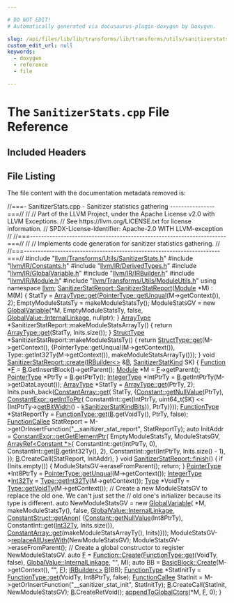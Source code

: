 ```yaml
---

# DO NOT EDIT!
# Automatically generated via docusaurus-plugin-doxygen by Doxygen.

slug: /api/files/lib/lib/transforms/lib/transforms/utils/sanitizerstats-cpp
custom_edit_url: null
keywords:
  - doxygen
  - reference
  - file

---
```





# The `SanitizerStats.cpp` File Reference

<DoxygenPage pluginConfig={pluginConfig}>



## Included Headers

<IncludesList>
<IncludesListItem
  filePath="llvm/Transforms/Utils/SanitizerStats.h"
  permalink="/docs/api/files/include/include/llvm/include/llvm/transforms/include/llvm/transforms/utils/sanitizerstats-h"
  isLocal="true" />
<IncludesListItem
  filePath="llvm/IR/Constants.h"
  permalink="/docs/api/files/include/include/llvm/include/llvm/ir/constants-h"
  isLocal="true" />
<IncludesListItem
  filePath="llvm/IR/DerivedTypes.h"
  permalink="/docs/api/files/include/include/llvm/include/llvm/ir/derivedtypes-h"
  isLocal="true" />
<IncludesListItem
  filePath="llvm/IR/GlobalVariable.h"
  permalink="/docs/api/files/include/include/llvm/include/llvm/ir/globalvariable-h"
  isLocal="true" />
<IncludesListItem
  filePath="llvm/IR/IRBuilder.h"
  permalink="/docs/api/files/include/include/llvm/include/llvm/ir/irbuilder-h"
  isLocal="true" />
<IncludesListItem
  filePath="llvm/IR/Module.h"
  permalink="/docs/api/files/include/include/llvm/include/llvm/ir/module-h"
  isLocal="true" />
<IncludesListItem
  filePath="llvm/Transforms/Utils/ModuleUtils.h"
  permalink="/docs/api/files/include/include/llvm/include/llvm/transforms/include/llvm/transforms/utils/moduleutils-h"
  isLocal="true" />
</IncludesList>


## File Listing

The file content with the documentation metadata removed is:

<ProgramListing>

<Link id="l00001" /><CodeLine lineNumber="1"><Highlight kind="comment">//===- SanitizerStats.cpp - Sanitizer statistics gathering ----------------===//</Highlight><Highlight kind="normal"></Highlight></CodeLine>
<Link id="l00002" /><CodeLine lineNumber="2"><Highlight kind="normal"></Highlight><Highlight kind="comment">//</Highlight><Highlight kind="normal"></Highlight></CodeLine>
<Link id="l00003" /><CodeLine lineNumber="3"><Highlight kind="normal"></Highlight><Highlight kind="comment">// Part of the LLVM Project, under the Apache License v2.0 with LLVM Exceptions.</Highlight><Highlight kind="normal"></Highlight></CodeLine>
<Link id="l00004" /><CodeLine lineNumber="4"><Highlight kind="normal"></Highlight><Highlight kind="comment">// See https://llvm.org/LICENSE.txt for license information.</Highlight><Highlight kind="normal"></Highlight></CodeLine>
<Link id="l00005" /><CodeLine lineNumber="5"><Highlight kind="normal"></Highlight><Highlight kind="comment">// SPDX-License-Identifier: Apache-2.0 WITH LLVM-exception</Highlight><Highlight kind="normal"></Highlight></CodeLine>
<Link id="l00006" /><CodeLine lineNumber="6"><Highlight kind="normal"></Highlight><Highlight kind="comment">//</Highlight><Highlight kind="normal"></Highlight></CodeLine>
<Link id="l00007" /><CodeLine lineNumber="7"><Highlight kind="normal"></Highlight><Highlight kind="comment">//===----------------------------------------------------------------------===//</Highlight><Highlight kind="normal"></Highlight></CodeLine>
<Link id="l00008" /><CodeLine lineNumber="8"><Highlight kind="normal"></Highlight><Highlight kind="comment">//</Highlight><Highlight kind="normal"></Highlight></CodeLine>
<Link id="l00009" /><CodeLine lineNumber="9"><Highlight kind="normal"></Highlight><Highlight kind="comment">// Implements code generation for sanitizer statistics gathering.</Highlight><Highlight kind="normal"></Highlight></CodeLine>
<Link id="l00010" /><CodeLine lineNumber="10"><Highlight kind="normal"></Highlight><Highlight kind="comment">//</Highlight><Highlight kind="normal"></Highlight></CodeLine>
<Link id="l00011" /><CodeLine lineNumber="11"><Highlight kind="normal"></Highlight><Highlight kind="comment">//===----------------------------------------------------------------------===//</Highlight><Highlight kind="normal"></Highlight></CodeLine>
<Link id="l00012" /><CodeLine lineNumber="12"><Highlight kind="normal"></Highlight></CodeLine>
<Link id="l00013" /><CodeLine lineNumber="13"><Highlight kind="normal"></Highlight><Highlight kind="preprocessor">#include &quot;<a href="/docs/api/files/include/include/llvm/include/llvm/transforms/include/llvm/transforms/utils/sanitizerstats-h">llvm/Transforms/Utils/SanitizerStats.h</a>&quot;</Highlight><Highlight kind="normal"></Highlight></CodeLine>
<Link id="l00014" /><CodeLine lineNumber="14"><Highlight kind="normal"></Highlight><Highlight kind="preprocessor">#include &quot;<a href="/docs/api/files/include/include/llvm/include/llvm/ir/constants-h">llvm/IR/Constants.h</a>&quot;</Highlight><Highlight kind="normal"></Highlight></CodeLine>
<Link id="l00015" /><CodeLine lineNumber="15"><Highlight kind="normal"></Highlight><Highlight kind="preprocessor">#include &quot;<a href="/docs/api/files/include/include/llvm/include/llvm/ir/derivedtypes-h">llvm/IR/DerivedTypes.h</a>&quot;</Highlight><Highlight kind="normal"></Highlight></CodeLine>
<Link id="l00016" /><CodeLine lineNumber="16"><Highlight kind="normal"></Highlight><Highlight kind="preprocessor">#include &quot;<a href="/docs/api/files/include/include/llvm/include/llvm/ir/globalvariable-h">llvm/IR/GlobalVariable.h</a>&quot;</Highlight><Highlight kind="normal"></Highlight></CodeLine>
<Link id="l00017" /><CodeLine lineNumber="17"><Highlight kind="normal"></Highlight><Highlight kind="preprocessor">#include &quot;<a href="/docs/api/files/include/include/llvm/include/llvm/ir/irbuilder-h">llvm/IR/IRBuilder.h</a>&quot;</Highlight><Highlight kind="normal"></Highlight></CodeLine>
<Link id="l00018" /><CodeLine lineNumber="18"><Highlight kind="normal"></Highlight><Highlight kind="preprocessor">#include &quot;<a href="/docs/api/files/include/include/llvm/include/llvm/ir/module-h">llvm/IR/Module.h</a>&quot;</Highlight><Highlight kind="normal"></Highlight></CodeLine>
<Link id="l00019" /><CodeLine lineNumber="19"><Highlight kind="normal"></Highlight><Highlight kind="preprocessor">#include &quot;<a href="/docs/api/files/include/include/llvm/include/llvm/transforms/include/llvm/transforms/utils/moduleutils-h">llvm/Transforms/Utils/ModuleUtils.h</a>&quot;</Highlight><Highlight kind="normal"></Highlight></CodeLine>
<Link id="l00020" /><CodeLine lineNumber="20"><Highlight kind="normal"></Highlight></CodeLine>
<Link id="l00021" /><CodeLine lineNumber="21"><Highlight kind="normal"></Highlight><Highlight kind="keyword">using namespace </Highlight><Highlight kind="normal"><a href="/docs/api/namespaces/llvm">llvm</a>;</Highlight></CodeLine>
<Link id="l00022" /><CodeLine lineNumber="22"><Highlight kind="normal"></Highlight></CodeLine>
<Link id="l00023" /><CodeLine lineNumber="23" lineLink="/docs/api/structs/llvm/sanitizerstatreport/#a820e89d4531bed12df6050d26f6622b9"><Highlight kind="normal"><a href="/docs/api/structs/llvm/sanitizerstatreport/#a820e89d4531bed12df6050d26f6622b9">SanitizerStatReport::SanitizerStatReport</a>(<a href="/docs/api/classes/llvm/module">Module</a> &#42;M) : M(M) &#123;</Highlight></CodeLine>
<Link id="l00024" /><CodeLine lineNumber="24"><Highlight kind="normal">  StatTy = <a href="/docs/api/classes/llvm/arraytype/#a309fed0882f9d27038ff2df2afed7a00">ArrayType::get</a>(<a href="/docs/api/classes/llvm/pointertype/#af8a1dbdbfd89aa4899b3c0d39495d0dd">PointerType::getUnqual</a>(M-&gt;getContext()), 2);</Highlight></CodeLine>
<Link id="l00025" /><CodeLine lineNumber="25"><Highlight kind="normal">  EmptyModuleStatsTy = makeModuleStatsTy();</Highlight></CodeLine>
<Link id="l00026" /><CodeLine lineNumber="26"><Highlight kind="normal"></Highlight></CodeLine>
<Link id="l00027" /><CodeLine lineNumber="27"><Highlight kind="normal">  ModuleStatsGV = </Highlight><Highlight kind="keyword">new</Highlight><Highlight kind="normal"> <a href="/docs/api/classes/llvm/globalvariable">GlobalVariable</a>(&#42;M, EmptyModuleStatsTy, </Highlight><Highlight kind="keyword">false</Highlight><Highlight kind="normal">,</Highlight></CodeLine>
<Link id="l00028" /><CodeLine lineNumber="28"><Highlight kind="normal">                                     <a href="/docs/api/classes/llvm/globalvalue/#aedfa75f0c85c4aa85b257f066fbea57ca1511edd03e02d1f3dd277a3c6abf6ad5">GlobalValue::InternalLinkage</a>, </Highlight><Highlight kind="keyword">nullptr</Highlight><Highlight kind="normal">);</Highlight></CodeLine>
<Link id="l00029" /><CodeLine lineNumber="29"><Highlight kind="normal">&#125;</Highlight></CodeLine>
<Link id="l00030" /><CodeLine lineNumber="30"><Highlight kind="normal"></Highlight></CodeLine>
<Link id="l00031" /><CodeLine lineNumber="31"><Highlight kind="normal"><a href="/docs/api/classes/llvm/arraytype">ArrayType</a> &#42;SanitizerStatReport::makeModuleStatsArrayTy() &#123;</Highlight></CodeLine>
<Link id="l00032" /><CodeLine lineNumber="32"><Highlight kind="normal">  </Highlight><Highlight kind="keywordflow">return</Highlight><Highlight kind="normal"> <a href="/docs/api/classes/llvm/arraytype/#a309fed0882f9d27038ff2df2afed7a00">ArrayType::get</a>(StatTy, Inits.size());</Highlight></CodeLine>
<Link id="l00033" /><CodeLine lineNumber="33"><Highlight kind="normal">&#125;</Highlight></CodeLine>
<Link id="l00034" /><CodeLine lineNumber="34"><Highlight kind="normal"></Highlight></CodeLine>
<Link id="l00035" /><CodeLine lineNumber="35"><Highlight kind="normal"><a href="/docs/api/classes/llvm/structtype">StructType</a> &#42;SanitizerStatReport::makeModuleStatsTy() &#123;</Highlight></CodeLine>
<Link id="l00036" /><CodeLine lineNumber="36"><Highlight kind="normal">  </Highlight><Highlight kind="keywordflow">return</Highlight><Highlight kind="normal"> <a href="/docs/api/classes/llvm/structtype/#a18fc4545474c6ebb6f7c547f64f4fb31">StructType::get</a>(M-&gt;getContext(),</Highlight></CodeLine>
<Link id="l00037" /><CodeLine lineNumber="37"><Highlight kind="normal">                         &#123;PointerType::getUnqual(M-&gt;getContext()),</Highlight></CodeLine>
<Link id="l00038" /><CodeLine lineNumber="38"><Highlight kind="normal">                          Type::getInt32Ty(M-&gt;getContext()),</Highlight></CodeLine>
<Link id="l00039" /><CodeLine lineNumber="39"><Highlight kind="normal">                          makeModuleStatsArrayTy()&#125;);</Highlight></CodeLine>
<Link id="l00040" /><CodeLine lineNumber="40"><Highlight kind="normal">&#125;</Highlight></CodeLine>
<Link id="l00041" /><CodeLine lineNumber="41"><Highlight kind="normal"></Highlight></CodeLine>
<Link id="l00042" /><CodeLine lineNumber="42" lineLink="/docs/api/structs/llvm/sanitizerstatreport/#aba3432b49d9f33e6eb7fbb4657b662b6"><Highlight kind="normal"></Highlight><Highlight kind="keywordtype">void</Highlight><Highlight kind="normal"> <a href="/docs/api/structs/llvm/sanitizerstatreport/#aba3432b49d9f33e6eb7fbb4657b662b6">SanitizerStatReport::create</a>(<a href="/docs/api/classes/llvm/irbuilder">IRBuilder&lt;&gt;</a> &amp;<a href="/docs/api/files/lib/lib/ir/builtingcs-cpp/#ae76959fe811ba090de4cba69ac00f1da">B</a>, <a href="/docs/api/namespaces/llvm/#ab15d11360fc43de7d6e29ad3f52dec7b">SanitizerStatKind</a> SK) &#123;</Highlight></CodeLine>
<Link id="l00043" /><CodeLine lineNumber="43"><Highlight kind="normal">  <a href="/docs/api/classes/llvm/function">Function</a> &#42;<a href="/docs/api/files/lib/lib/support/md5-cpp/#a96d73bbd7af15cb1fc38c3f4a3bd82e9">F</a> = <a href="/docs/api/files/lib/lib/ir/builtingcs-cpp/#ae76959fe811ba090de4cba69ac00f1da">B</a>.GetInsertBlock()-&gt;getParent();</Highlight></CodeLine>
<Link id="l00044" /><CodeLine lineNumber="44"><Highlight kind="normal">  <a href="/docs/api/classes/llvm/module">Module</a> &#42;M = <a href="/docs/api/files/lib/lib/support/md5-cpp/#a96d73bbd7af15cb1fc38c3f4a3bd82e9">F</a>-&gt;getParent();</Highlight></CodeLine>
<Link id="l00045" /><CodeLine lineNumber="45"><Highlight kind="normal">  <a href="/docs/api/classes/llvm/pointertype">PointerType</a> &#42;PtrTy = <a href="/docs/api/files/lib/lib/ir/builtingcs-cpp/#ae76959fe811ba090de4cba69ac00f1da">B</a>.getPtrTy();</Highlight></CodeLine>
<Link id="l00046" /><CodeLine lineNumber="46"><Highlight kind="normal">  <a href="/docs/api/classes/llvm/integertype">IntegerType</a> &#42;IntPtrTy = <a href="/docs/api/files/lib/lib/ir/builtingcs-cpp/#ae76959fe811ba090de4cba69ac00f1da">B</a>.getIntPtrTy(M-&gt;getDataLayout());</Highlight></CodeLine>
<Link id="l00047" /><CodeLine lineNumber="47"><Highlight kind="normal">  <a href="/docs/api/classes/llvm/arraytype">ArrayType</a> &#42;StatTy = <a href="/docs/api/classes/llvm/arraytype/#a309fed0882f9d27038ff2df2afed7a00">ArrayType::get</a>(PtrTy, 2);</Highlight></CodeLine>
<Link id="l00048" /><CodeLine lineNumber="48"><Highlight kind="normal"></Highlight></CodeLine>
<Link id="l00049" /><CodeLine lineNumber="49"><Highlight kind="normal">  Inits.push&#95;back(<a href="/docs/api/classes/llvm/constantarray/#a0900dacdc7ad8e3ea0cc92993c7fd422">ConstantArray::get</a>(</Highlight></CodeLine>
<Link id="l00050" /><CodeLine lineNumber="50"><Highlight kind="normal">      StatTy,</Highlight></CodeLine>
<Link id="l00051" /><CodeLine lineNumber="51"><Highlight kind="normal">      &#123;<a href="/docs/api/classes/llvm/constant/#aa6574d526b3e38a28f688a7bb4325c2c">Constant::getNullValue</a>(PtrTy),</Highlight></CodeLine>
<Link id="l00052" /><CodeLine lineNumber="52"><Highlight kind="normal">       <a href="/docs/api/classes/llvm/constantexpr/#a02560cda155aaed54314383bed827d60">ConstantExpr::getIntToPtr</a>(</Highlight></CodeLine>
<Link id="l00053" /><CodeLine lineNumber="53"><Highlight kind="normal">           ConstantInt::get(IntPtrTy, uint64&#95;t(SK) &lt;&lt; (IntPtrTy-&gt;<a href="/docs/api/classes/llvm/integertype/#a90b790ccb1af4ea5ccd69db4b8cd2d81">getBitWidth</a>() -</Highlight></CodeLine>
<Link id="l00054" /><CodeLine lineNumber="54"><Highlight kind="normal">                                                       <a href="/docs/api/namespaces/llvm/#a6dd07fbe2a7b495cd346469ef3838225a95d2dfc2d39b31205bddecfb52f0c509">kSanitizerStatKindBits</a>)),</Highlight></CodeLine>
<Link id="l00055" /><CodeLine lineNumber="55"><Highlight kind="normal">           PtrTy)&#125;));</Highlight></CodeLine>
<Link id="l00056" /><CodeLine lineNumber="56"><Highlight kind="normal"></Highlight></CodeLine>
<Link id="l00057" /><CodeLine lineNumber="57"><Highlight kind="normal">  <a href="/docs/api/classes/llvm/functiontype">FunctionType</a> &#42;StatReportTy = <a href="/docs/api/classes/llvm/functiontype/#af8be7844c269f201ebcee1e15048c378">FunctionType::get</a>(<a href="/docs/api/files/lib/lib/ir/builtingcs-cpp/#ae76959fe811ba090de4cba69ac00f1da">B</a>.getVoidTy(), PtrTy, </Highlight><Highlight kind="keyword">false</Highlight><Highlight kind="normal">);</Highlight></CodeLine>
<Link id="l00058" /><CodeLine lineNumber="58"><Highlight kind="normal">  <a href="/docs/api/classes/llvm/functioncallee">FunctionCallee</a> StatReport =</Highlight></CodeLine>
<Link id="l00059" /><CodeLine lineNumber="59"><Highlight kind="normal">      M-&gt;getOrInsertFunction(</Highlight><Highlight kind="stringliteral">&quot;&#95;&#95;sanitizer&#95;stat&#95;report&quot;</Highlight><Highlight kind="normal">, StatReportTy);</Highlight></CodeLine>
<Link id="l00060" /><CodeLine lineNumber="60"><Highlight kind="normal"></Highlight></CodeLine>
<Link id="l00061" /><CodeLine lineNumber="61"><Highlight kind="normal">  </Highlight><Highlight kind="keyword">auto</Highlight><Highlight kind="normal"> InitAddr = <a href="/docs/api/classes/llvm/constantexpr/#ae4d4490a35a575d97166684fb15f8662">ConstantExpr::getGetElementPtr</a>(</Highlight></CodeLine>
<Link id="l00062" /><CodeLine lineNumber="62"><Highlight kind="normal">      EmptyModuleStatsTy, ModuleStatsGV,</Highlight></CodeLine>
<Link id="l00063" /><CodeLine lineNumber="63"><Highlight kind="normal">      <a href="/docs/api/classes/llvm/arrayref">ArrayRef&lt;Constant &#42;&gt;</a>&#123;</Highlight></CodeLine>
<Link id="l00064" /><CodeLine lineNumber="64"><Highlight kind="normal">          ConstantInt::get(IntPtrTy, 0), ConstantInt::get(<a href="/docs/api/files/lib/lib/ir/builtingcs-cpp/#ae76959fe811ba090de4cba69ac00f1da">B</a>.getInt32Ty(), 2),</Highlight></CodeLine>
<Link id="l00065" /><CodeLine lineNumber="65"><Highlight kind="normal">          ConstantInt::get(IntPtrTy, Inits.size() - 1),</Highlight></CodeLine>
<Link id="l00066" /><CodeLine lineNumber="66"><Highlight kind="normal">      &#125;);</Highlight></CodeLine>
<Link id="l00067" /><CodeLine lineNumber="67"><Highlight kind="normal">  <a href="/docs/api/files/lib/lib/ir/builtingcs-cpp/#ae76959fe811ba090de4cba69ac00f1da">B</a>.CreateCall(StatReport, InitAddr);</Highlight></CodeLine>
<Link id="l00068" /><CodeLine lineNumber="68"><Highlight kind="normal">&#125;</Highlight></CodeLine>
<Link id="l00069" /><CodeLine lineNumber="69"><Highlight kind="normal"></Highlight></CodeLine>
<Link id="l00070" /><CodeLine lineNumber="70" lineLink="/docs/api/structs/llvm/sanitizerstatreport/#a0c8e1730578d5e4181a2bd1502328802"><Highlight kind="normal"></Highlight><Highlight kind="keywordtype">void</Highlight><Highlight kind="normal"> <a href="/docs/api/structs/llvm/sanitizerstatreport/#a0c8e1730578d5e4181a2bd1502328802">SanitizerStatReport::finish</a>() &#123;</Highlight></CodeLine>
<Link id="l00071" /><CodeLine lineNumber="71"><Highlight kind="normal">  </Highlight><Highlight kind="keywordflow">if</Highlight><Highlight kind="normal"> (Inits.empty()) &#123;</Highlight></CodeLine>
<Link id="l00072" /><CodeLine lineNumber="72"><Highlight kind="normal">    ModuleStatsGV-&gt;eraseFromParent();</Highlight></CodeLine>
<Link id="l00073" /><CodeLine lineNumber="73"><Highlight kind="normal">    </Highlight><Highlight kind="keywordflow">return</Highlight><Highlight kind="normal">;</Highlight></CodeLine>
<Link id="l00074" /><CodeLine lineNumber="74"><Highlight kind="normal">  &#125;</Highlight></CodeLine>
<Link id="l00075" /><CodeLine lineNumber="75"><Highlight kind="normal"></Highlight></CodeLine>
<Link id="l00076" /><CodeLine lineNumber="76"><Highlight kind="normal">  <a href="/docs/api/classes/llvm/pointertype">PointerType</a> &#42;Int8PtrTy = <a href="/docs/api/classes/llvm/pointertype/#af8a1dbdbfd89aa4899b3c0d39495d0dd">PointerType::getUnqual</a>(M-&gt;getContext());</Highlight></CodeLine>
<Link id="l00077" /><CodeLine lineNumber="77"><Highlight kind="normal">  <a href="/docs/api/classes/llvm/integertype">IntegerType</a> &#42;<a href="/docs/api/namespaces/llvm/#a23f9ec4bb2576ca8738f3edc9c4f5cdf">Int32Ty</a> = <a href="/docs/api/classes/llvm/type/#a30dd396c5b40cd86c1591872e574ccdf">Type::getInt32Ty</a>(M-&gt;getContext());</Highlight></CodeLine>
<Link id="l00078" /><CodeLine lineNumber="78"><Highlight kind="normal">  <a href="/docs/api/classes/llvm/type">Type</a> &#42;VoidTy = <a href="/docs/api/classes/llvm/type/#a6e20e76960d952de088354cbcd14c3ab">Type::getVoidTy</a>(M-&gt;getContext());</Highlight></CodeLine>
<Link id="l00079" /><CodeLine lineNumber="79"><Highlight kind="normal"></Highlight></CodeLine>
<Link id="l00080" /><CodeLine lineNumber="80"><Highlight kind="normal">  </Highlight><Highlight kind="comment">// Create a new ModuleStatsGV to replace the old one. We can&#39;t just set the</Highlight><Highlight kind="normal"></Highlight></CodeLine>
<Link id="l00081" /><CodeLine lineNumber="81"><Highlight kind="normal">  </Highlight><Highlight kind="comment">// old one&#39;s initializer because its type is different.</Highlight><Highlight kind="normal"></Highlight></CodeLine>
<Link id="l00082" /><CodeLine lineNumber="82"><Highlight kind="normal">  </Highlight><Highlight kind="keyword">auto</Highlight><Highlight kind="normal"> NewModuleStatsGV = </Highlight><Highlight kind="keyword">new</Highlight><Highlight kind="normal"> <a href="/docs/api/classes/llvm/globalvariable">GlobalVariable</a>(</Highlight></CodeLine>
<Link id="l00083" /><CodeLine lineNumber="83"><Highlight kind="normal">      &#42;M, makeModuleStatsTy(), </Highlight><Highlight kind="keyword">false</Highlight><Highlight kind="normal">, <a href="/docs/api/classes/llvm/globalvalue/#aedfa75f0c85c4aa85b257f066fbea57ca1511edd03e02d1f3dd277a3c6abf6ad5">GlobalValue::InternalLinkage</a>,</Highlight></CodeLine>
<Link id="l00084" /><CodeLine lineNumber="84"><Highlight kind="normal">      <a href="/docs/api/classes/llvm/constantstruct/#ab154936bb49a215c32bdbd18254fc477">ConstantStruct::getAnon</a>(</Highlight></CodeLine>
<Link id="l00085" /><CodeLine lineNumber="85"><Highlight kind="normal">          &#123;<a href="/docs/api/classes/llvm/constant/#aa6574d526b3e38a28f688a7bb4325c2c">Constant::getNullValue</a>(Int8PtrTy),</Highlight></CodeLine>
<Link id="l00086" /><CodeLine lineNumber="86"><Highlight kind="normal">           ConstantInt::get(<a href="/docs/api/namespaces/llvm/#a23f9ec4bb2576ca8738f3edc9c4f5cdf">Int32Ty</a>, Inits.size()),</Highlight></CodeLine>
<Link id="l00087" /><CodeLine lineNumber="87"><Highlight kind="normal">           <a href="/docs/api/classes/llvm/constantarray/#a0900dacdc7ad8e3ea0cc92993c7fd422">ConstantArray::get</a>(makeModuleStatsArrayTy(), Inits)&#125;));</Highlight></CodeLine>
<Link id="l00088" /><CodeLine lineNumber="88"><Highlight kind="normal">  ModuleStatsGV-&gt;<a href="/docs/api/classes/llvm/value/#a3ab5fc45117b450e8bb04e564cb6e5f2">replaceAllUsesWith</a>(NewModuleStatsGV);</Highlight></CodeLine>
<Link id="l00089" /><CodeLine lineNumber="89"><Highlight kind="normal">  ModuleStatsGV-&gt;eraseFromParent();</Highlight></CodeLine>
<Link id="l00090" /><CodeLine lineNumber="90"><Highlight kind="normal"></Highlight></CodeLine>
<Link id="l00091" /><CodeLine lineNumber="91"><Highlight kind="normal">  </Highlight><Highlight kind="comment">// Create a global constructor to register NewModuleStatsGV.</Highlight><Highlight kind="normal"></Highlight></CodeLine>
<Link id="l00092" /><CodeLine lineNumber="92"><Highlight kind="normal">  </Highlight><Highlight kind="keyword">auto</Highlight><Highlight kind="normal"> <a href="/docs/api/files/lib/lib/support/md5-cpp/#a96d73bbd7af15cb1fc38c3f4a3bd82e9">F</a> = <a href="/docs/api/classes/llvm/function/#a05d7aedbbdc0fd24e8bc27edfe9c603f">Function::Create</a>(<a href="/docs/api/classes/llvm/functiontype/#af8be7844c269f201ebcee1e15048c378">FunctionType::get</a>(VoidTy, </Highlight><Highlight kind="keyword">false</Highlight><Highlight kind="normal">),</Highlight></CodeLine>
<Link id="l00093" /><CodeLine lineNumber="93"><Highlight kind="normal">                            <a href="/docs/api/classes/llvm/globalvalue/#aedfa75f0c85c4aa85b257f066fbea57ca1511edd03e02d1f3dd277a3c6abf6ad5">GlobalValue::InternalLinkage</a>, </Highlight><Highlight kind="stringliteral">&quot;&quot;</Highlight><Highlight kind="normal">, M);</Highlight></CodeLine>
<Link id="l00094" /><CodeLine lineNumber="94"><Highlight kind="normal">  </Highlight><Highlight kind="keyword">auto</Highlight><Highlight kind="normal"> BB = <a href="/docs/api/classes/llvm/basicblock/#a4a5b798214be930cf8e133c032ba0129">BasicBlock::Create</a>(M-&gt;getContext(), </Highlight><Highlight kind="stringliteral">&quot;&quot;</Highlight><Highlight kind="normal">, <a href="/docs/api/files/lib/lib/support/md5-cpp/#a96d73bbd7af15cb1fc38c3f4a3bd82e9">F</a>);</Highlight></CodeLine>
<Link id="l00095" /><CodeLine lineNumber="95"><Highlight kind="normal">  <a href="/docs/api/classes/llvm/irbuilder">IRBuilder&lt;&gt;</a> <a href="/docs/api/files/lib/lib/ir/builtingcs-cpp/#ae76959fe811ba090de4cba69ac00f1da">B</a>(BB);</Highlight></CodeLine>
<Link id="l00096" /><CodeLine lineNumber="96"><Highlight kind="normal"></Highlight></CodeLine>
<Link id="l00097" /><CodeLine lineNumber="97"><Highlight kind="normal">  <a href="/docs/api/classes/llvm/functiontype">FunctionType</a> &#42;StatInitTy = <a href="/docs/api/classes/llvm/functiontype/#af8be7844c269f201ebcee1e15048c378">FunctionType::get</a>(VoidTy, Int8PtrTy, </Highlight><Highlight kind="keyword">false</Highlight><Highlight kind="normal">);</Highlight></CodeLine>
<Link id="l00098" /><CodeLine lineNumber="98"><Highlight kind="normal">  <a href="/docs/api/classes/llvm/functioncallee">FunctionCallee</a> StatInit =</Highlight></CodeLine>
<Link id="l00099" /><CodeLine lineNumber="99"><Highlight kind="normal">      M-&gt;getOrInsertFunction(</Highlight><Highlight kind="stringliteral">&quot;&#95;&#95;sanitizer&#95;stat&#95;init&quot;</Highlight><Highlight kind="normal">, StatInitTy);</Highlight></CodeLine>
<Link id="l00100" /><CodeLine lineNumber="100"><Highlight kind="normal"></Highlight></CodeLine>
<Link id="l00101" /><CodeLine lineNumber="101"><Highlight kind="normal">  <a href="/docs/api/files/lib/lib/ir/builtingcs-cpp/#ae76959fe811ba090de4cba69ac00f1da">B</a>.CreateCall(StatInit, NewModuleStatsGV);</Highlight></CodeLine>
<Link id="l00102" /><CodeLine lineNumber="102"><Highlight kind="normal">  <a href="/docs/api/files/lib/lib/ir/builtingcs-cpp/#ae76959fe811ba090de4cba69ac00f1da">B</a>.CreateRetVoid();</Highlight></CodeLine>
<Link id="l00103" /><CodeLine lineNumber="103"><Highlight kind="normal"></Highlight></CodeLine>
<Link id="l00104" /><CodeLine lineNumber="104"><Highlight kind="normal">  <a href="/docs/api/namespaces/llvm/#ac030f6d03b674c2d132fd54fb60c9f26">appendToGlobalCtors</a>(&#42;M, <a href="/docs/api/files/lib/lib/support/md5-cpp/#a96d73bbd7af15cb1fc38c3f4a3bd82e9">F</a>, 0);</Highlight></CodeLine>
<Link id="l00105" /><CodeLine lineNumber="105"><Highlight kind="normal">&#125;</Highlight></CodeLine>

</ProgramListing>

</DoxygenPage>
